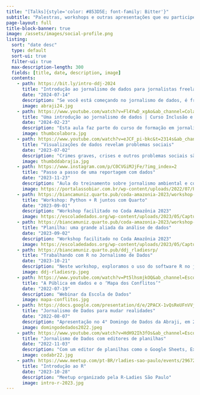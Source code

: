```yaml
---
title: "[Talks]{style='color: #853D5E; font-family: Bitter'}"
subtitle: "Palestras, workshops e outras apresentações que eu participei"
page-layout: full
title-block-banner: true
image: /assets/images/social-profile.png
listing:
  sort: "date desc"
  type: default
  sort-ui: true
  filter-ui: true
  max-description-length: 300
  fields: [title, date, description, image]
  contents:
    - path: https://bit.ly/intro-ddj-2024
      title: "Introdução ao jornalismo de dados para jornalistas freelancers e de pequenas redaçõese"
      date: "2024-07-14"
      description: "Se você está começando no jornalismo de dados, é freelancer ou atua localmente, essa oficina é para você! Além da introdução ao jornalismo de dados, conheça experiências de como usá-lo em pequenas redações ou na vida freelancer. Os instrutores abordam: quais ferramentas usar; como organizar o seu tempo; diferentes formas de ampliar seus conhecimentos; tutoriais disponíveis sobre o tema; como seguir procurando melhores trabalhos e pautas, entre outros pontos."
      image: abraji24.jpg
    - path: https://www.youtube.com/watch?v=Fl4YwD_xgAo&ab_channel=Colabora-JornalismoSustent%C3%A1vel
      title: "Uma introdução ao jornalismo de dados | Curso Inclusão e Diversidade"
      date: "2024-02-23"
      description: "Esta aula faz parte do curso de formação em jornalismo independente e empreendedorismo promovido pelo #Colabora no programa Inclusão e Diversidade. Nesta aula introdutória são discutidos conceitos, técnicas e ferramentas para analisar e apresentar informações através de dados. O módulo apresenta diferentes etapas do fluxo de trabalho no jornalismo de dados como: coleta, limpeza, análise e visualização. Além disso, apresenta referências jornalísticas para se ambientar e se inspirar na produção de reportagens orientadas por dados."
      image: thumbcolabora.jpg
    - path: https://www.youtube.com/watch?v=eJCF_pi-bkc&t=2314s&ab_channel=Abraji
      title: "Visualizações de dados revelam problemas sociais"
      date: "2023-07-02"
      description: "Crimes graves, crises e outros problemas sociais são temas de trabalhos brasileiros recentes e premiados. Essas matérias ganharam forma graças ao uso revolucionário do Dataviz. Conheça os trabalhos de Rodolfo Almeida para visualizar um mundo em crise na pandemia e o Mapa dos Conflitos, da Agência Pública, finalista do Sigma Awards."
      image: thumbddabrajia.jpg
    - path: https://www.instagram.com/p/C0CVGiMJjFe/?img_index=2
      title: "Passo a passo de uma reportagem com dados"
      date: "2023-11-23"
      description: "Aula do treinamento sobre jornalismo ambiental e cobertura de conflitos socioambientais do Portal Assobiar "
      image: https://portalassobiar.com.br/wp-content/uploads/2022/07/PORTAL-ASSOBIAR-_LOGO.png
    - path: https://biancamuniz.quarto.pub/coda-amazonia-2023/workshop-quarto.html
      title: "Workshop: Python + R juntos com Quarto"
      date: "2023-09-01"
      description: "Workshop facilitado no Coda Amazônia 2023"
      image: https://escoladedados.org/wp-content/uploads/2023/05/Captura-de-Tela-2023-05-08-a%CC%80s-13.37.31.png
    - path: https://biancamuniz.quarto.pub/coda-amazonia-2023/workshop-planilhas.html
      title: "Planilha: uma grande aliada da análise de dados"
      date: "2023-09-02"
      description: "Workshop facilitado no Coda Amazônia 2023"
      image: https://escoladedados.org/wp-content/uploads/2023/05/Captura-de-Tela-2023-05-08-a%CC%80s-13.37.31.png
    - path: https://biancamuniz.quarto.pub/ddj_rladiesrp/
      title: "Trabalhando com R no Jornalismo de Dados"
      date: "2023-10-21"
      description: "Neste workshop, exploramos o uso do software R no jornalismo, acompanhando a produção de um relatório com Quarto que destrincha o fluxo de trabalho no jornalismo de dados."
      image: ddj-rladiesrp.jpeg
    - path: https://www.youtube.com/watch?v=Pt5lhsmjkOQ&ab_channel=EscoladeDados
      title: "A Pública em dados e o ‘Mapa dos Conflitos’"
      date: "2022-07-19"
      description: "Webinar da Escola de Dados"
      image: mapa-conflitos.jpg
    - path: https://docs.google.com/presentation/d/e/2PACX-1vQsReUFnVVjOQcJ5ce58dIMaK_1usTRQKfusgPV6aN1icV9KrmmUDj_eNebM4OlgAK-Sh6Z6nBemzcQ/pub?start=false&loop=false&delayms=10000
      title: "Jornalismo de Dados para mudar realidades"
      date: "2022-08-07"
      description: "Apresentação no 4° Domingo de Dados da Abraji, em 2022."
      image: domingodedados2022.jpeg
    - path: https://www.youtube.com/watch?v=HdH92Ih3fOs&ab_channel=EscoladeDados
      title: "Jornalismo de Dados com editores de planilhas"
      date: "2022-11-03"
      description: "Com um editor de planilhas como o Google Sheets, Excel ou LibreOffice é possível fazer de uma contagem simples até busca por padrões em textos. Neste workshop, a partir de exercícios guiados, serão mostradas funções para “entrevistar uma planilha”, prós e contras do uso de editores e como aproveitar a ferramenta para além de suas funções comuns."
      image: codabr22.jpg
    - path: https://www.meetup.com/pt-BR/rladies-sao-paulo/events/296720878/
      title: "Introdução ao R"
      date: "2023-10-28"
      description: "Meetup organizado pela R-Ladies São Paulo"
      image: intro-r-2023.jpg
---
```

